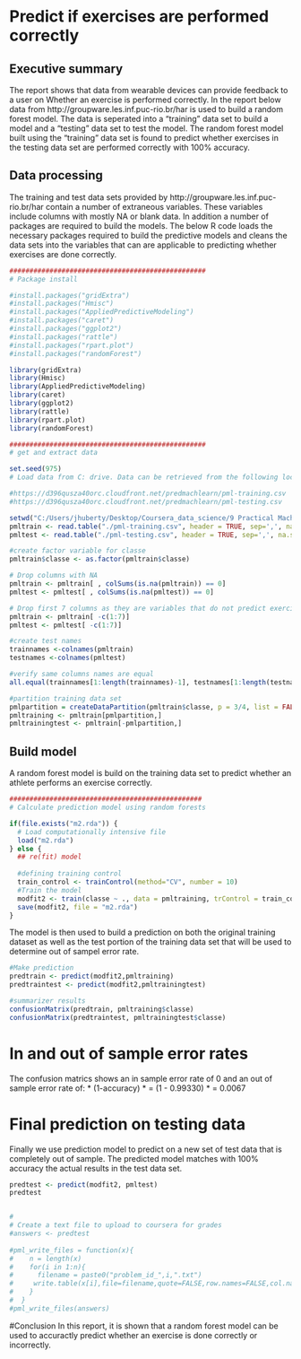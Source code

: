 # Predict if exercises are performed correctly 

## Executive summary
The report shows that data from wearable devices can provide feedback to a user on 
Whether an exercise is performed correctly. In the report below data from  http://groupware.les.inf.puc-rio.br/har is used to build a random forest model. The data is seperated into a "training" data set to build a model and a "testing" data set to test the model. The random forest model built using the "training" data set is found to predict whether exercises in the testing data set are performed correctly with 100% accuracy. 

## Data processing 
The training and test data sets provided by http://groupware.les.inf.puc-rio.br/har contain a number of extraneous variables. These variables include columns with mostly NA or blank data. In addition a number of packages are required to build the models. The below R code loads the necessary packages required to build the predictive models and cleans the data sets into the variables that can are applicable to predicting whether exercises are done correctly. 

```r
#################################################
# Package install

#install.packages("gridExtra")
#install.packages("Hmisc")
#install.packages("AppliedPredictiveModeling")
#install.packages("caret")
#install.packages("ggplot2")
#install.packages("rattle")
#install.packages("rpart.plot")
#install.packages("randomForest")

library(gridExtra)
library(Hmisc)
library(AppliedPredictiveModeling)
library(caret)
library(ggplot2)
library(rattle)
library(rpart.plot)
library(randomForest)

#################################################
# get and extract data

set.seed(975)
# Load data from C: drive. Data can be retrieved from the following location

#https://d396qusza40orc.cloudfront.net/predmachlearn/pml-training.csv
#https://d396qusza40orc.cloudfront.net/predmachlearn/pml-testing.csv

setwd("C:/Users/jhuberty/Desktop/Coursera_data_science/9 Practical Machine Learning/Project")
pmltrain <- read.table("./pml-training.csv", header = TRUE, sep=',', na.strings=c("NA",""))
pmltest <- read.table("./pml-testing.csv", header = TRUE, sep=',', na.strings=c("NA",""))

#create factor variable for classe
pmltrain$classe <- as.factor(pmltrain$classe)

# Drop columns with NA
pmltrain <- pmltrain[ , colSums(is.na(pmltrain)) == 0]
pmltest <- pmltest[ , colSums(is.na(pmltest)) == 0]

# Drop first 7 columns as they are variables that do not predict exercise outcome
pmltrain <- pmltrain[ -c(1:7)]
pmltest <- pmltest[ -c(1:7)]

#create test names
trainnames <-colnames(pmltrain)
testnames <-colnames(pmltest)

#verify same columns names are equal
all.equal(trainnames[1:length(trainnames)-1], testnames[1:length(testnames)-1])

#partition training data set
pmlpartition = createDataPartition(pmltrain$classe, p = 3/4, list = FALSE)
pmltraining <- pmltrain[pmlpartition,]
pmltrainingtest <- pmltrain[-pmlpartition,]
```

## Build model
A random forest model is build on the training data set to predict whether an athlete performs an exercise correctly. 

```r
################################################
# Calculate prediction model using random forests

if(file.exists("m2.rda")) {
  # Load computationally intensive file 
  load("m2.rda")  
} else {
  ## re(fit) model
  
  #defining training control
  train_control <- trainControl(method="CV", number = 10)
  #Train the model
  modfit2 <- train(classe ~ ., data = pmltraining, trControl = train_control, method = "rf")
  save(modfit2, file = "m2.rda")
}
```

The model is then used to build a prediction on both the original training dataset as well as the test portion of the training data set that will be used to determine out of sampel error rate. 

```r
#Make prediction
predtrain <- predict(modfit2,pmltraining)
predtraintest <- predict(modfit2,pmltrainingtest)

#summarizer results
confusionMatrix(predtrain, pmltraining$classe)
confusionMatrix(predtraintest, pmltrainingtest$classe)
```

# In and out of sample error rates
The confusion matrics shows an in sample error rate of 0 and an out of sample error rate of:
* (1-accuracy) 
* = (1 - 0.99330) 
* = 0.0067 

# Final prediction on testing data
Finally we use prediction model to predict on a new set of test data that is completely out of sample. The predicted model matches with 100% accuracy the actual results in the test data set. 
```r
predtest <- predict(modfit2, pmltest)
predtest 


#
# Create a text file to upload to coursera for grades
#answers <- predtest
  
#pml_write_files = function(x){
#    n = length(x)
#    for(i in 1:n){
#      filename = paste0("problem_id_",i,".txt")
#     write.table(x[i],file=filename,quote=FALSE,row.names=FALSE,col.names=FALSE)
#    }
#  }
#pml_write_files(answers)
```

#Conclusion
In this report, it is shown that a random forest model can be used to accuractly predict whether an exercise is done correctly or incorrectly. 


